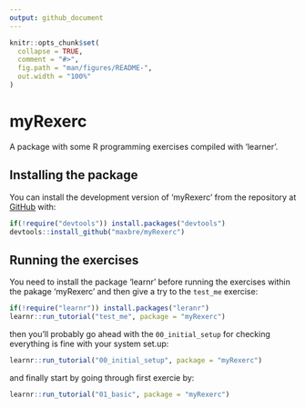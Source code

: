 ```yaml
---
output: github_document
---
```


<!-- README.md is generated from README.Rmd. Please edit that file -->

```r
knitr::opts_chunk$set(
  collapse = TRUE,
  comment = "#>",
  fig.path = "man/figures/README-",
  out.width = "100%"
)
```

# myRexerc

<!-- badges: start -->
<!-- badges: end -->

A package with some R programming exercises compiled with 'learner'.

## Installing the package

You can install the development version of 'myRexerc' from the repository at [GitHub](https://github.com/maxbre/myRexerc/) with:

``` r
if(!require("devtools")) install.packages("devtools")
devtools::install_github("maxbre/myRexerc")
```
## Running the exercises

You need to install the package 'learnr' before running the exercises within the pakage 'myRexerc' and then give a try to the `test_me` exercise:

``` r
if(!require("learnr")) install.packages("leranr")
learnr::run_tutorial("test_me", package = "myRexerc")
```

then you'll probably go ahead with the `00_initial_setup` for checking everything is fine with your system set.up:

``` r
learnr::run_tutorial("00_initial_setup", package = "myRexerc")
```
and finally start by going through first exercie by:

``` r
learnr::run_tutorial("01_basic", package = "myRexerc")
```
